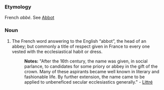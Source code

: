 ===Etymology===
French ''abbé''. See [[Abbot]]
===Noun=== 
#The French word answering to the English “abbot”, the head of an abbey; but commonly a title of respect given in France to every one vested with the ecclesiastical habit or dress.
#:'''Notes:''' "After the 16th century, the name was given, in social parlance, to candidates for some priory or abbey in the gift of the crown. Many of these aspirants became well known in literary and fashionable life. By further extension, the name came to be applied to unbeneficed secular ecclesiastics generally." - [[Littré]]